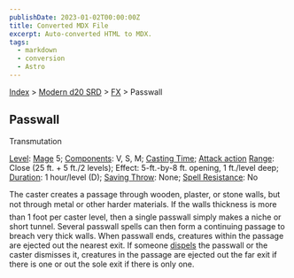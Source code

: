```yaml
---
publishDate: 2023-01-02T00:00:00Z
title: Converted MDX File
excerpt: Auto-converted HTML to MDX.
tags:
  - markdown
  - conversion
  - Astro
---
```






[Index](-index) > [Modern d20 SRD](modern-d20-srd-index) > [FX](modern-d20-srd-fx-index) > Passwall




## Passwall


Transmutation


[Level](modern-d20-srd-fx-level): [Mage](modern-d20-srd-classes-advanced-mage) 5; [Components](modern-d20-srd-fx-components): V, S, M; [Casting Time](modern-d20-srd-fx-casting-time); [Attack action](modern-d20-srd-combat-attack-actions) [Range](modern-d20-srd-fx-range): Close (25 ft. + 5 ft./2 levels); Effect: 5-ft.-by-8 ft. opening, 1 ft./level deep; [Duration](modern-d20-srd-fx-duration):  1 hour/level (D); [Saving Throw](modern-d20-srd-basics-saving-throws): None; [Spell Resistance](modern-d20-srd-special-abilities-spell-resistance): No


The caster creates a passage through wooden, plaster, or stone walls, but not through metal or other harder materials. If the walls thickness is more than 1 foot per caster level, then a single passwall simply makes a niche or short tunnel. Several passwall spells can then form a continuing passage to breach very thick walls. When passwall ends, creatures within the passage are ejected out the nearest exit. If someone [dispels](modern-d20-srd-fx-dispel-magic) the passwall or the caster dismisses it, creatures in the passage are ejected out the far exit if there is one or out the sole exit if there is only one.





